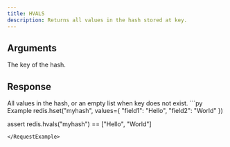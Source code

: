 ```yaml
---
title: HVALS
description: Returns all values in the hash stored at key.
---
```


## Arguments

<ParamField body="key" type="str" required>
  The key of the hash.
</ParamField>



## Response

<ResponseField type="List[str]" required>
  All values in the hash, or an empty list when key does not exist.
</ResponseField>

<RequestExample>
```py Example
redis.hset("myhash", values={
  "field1": "Hello",
  "field2": "World"
})

assert redis.hvals("myhash") == ["Hello", "World"]
```
</RequestExample>
